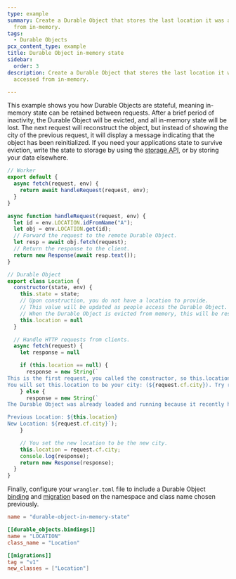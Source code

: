 ```yaml
---
type: example
summary: Create a Durable Object that stores the last location it was accessed
  from in-memory.
tags:
  - Durable Objects
pcx_content_type: example
title: Durable Object in-memory state
sidebar:
  order: 3
description: Create a Durable Object that stores the last location it was
  accessed from in-memory.

---
```


This example shows you how Durable Objects are stateful, meaning in-memory state can be retained between requests. After a brief period of inactivity, the Durable Object will be evicted, and all in-memory state will be lost. The next request will reconstruct the object, but instead of showing the city of the previous request, it will display a message indicating that the object has been reinitialized. If you need your applications state to survive eviction, write the state to storage by using the [storage API](/durable-objects/api/storage-api/), or by storing your data elsewhere.

```js
// Worker
export default {
  async fetch(request, env) {
    return await handleRequest(request, env);
  }
}

async function handleRequest(request, env) {
  let id = env.LOCATION.idFromName("A");
  let obj = env.LOCATION.get(id);
  // Forward the request to the remote Durable Object.
  let resp = await obj.fetch(request);
  // Return the response to the client.
  return new Response(await resp.text());
}

// Durable Object
export class Location {
  constructor(state, env) {
    this.state = state;
    // Upon construction, you do not have a location to provide.
    // This value will be updated as people access the Durable Object.
    // When the Durable Object is evicted from memory, this will be reset.
    this.location = null
  }

  // Handle HTTP requests from clients.
  async fetch(request) {
    let response = null

    if (this.location == null) {
      response = new String(`
This is the first request, you called the constructor, so this.location was null.
You will set this.location to be your city: (${request.cf.city}). Try reloading the page.`);
    } else {
      response = new String(`
The Durable Object was already loaded and running because it recently handled a request.

Previous Location: ${this.location}
New Location: ${request.cf.city}`);
    }

    // You set the new location to be the new city.
    this.location = request.cf.city;
    console.log(response);
    return new Response(response);
  }
}
```

Finally, configure your `wrangler.toml` file to include a Durable Object [binding](/durable-objects/get-started/#5-configure-durable-object-bindings) and [migration](/durable-objects/reference/durable-objects-migrations/) based on the namespace and class name chosen previously.

```toml title="wrangler.toml"
name = "durable-object-in-memory-state"

[[durable_objects.bindings]]
name = "LOCATION"
class_name = "Location"

[[migrations]]
tag = "v1"
new_classes = ["Location"]
```
